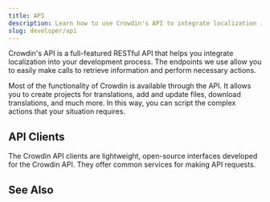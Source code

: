 ```yaml
---
title: API
description: Learn how to use Crowdin's API to integrate localization into your process
slug: developer/api
---
```



Crowdin's API is a full-featured RESTful API that helps you integrate localization into your development process. The endpoints we use allow you to easily make calls to retrieve information and perform necessary actions.

Most of the functionality of Crowdin is available through the API. It allows you to create projects for translations, add and update files, download translations, and much more. In this way, you can script the complex actions that your situation requires.

<CardGrid>
  <LinkCard
    title="Crowdin API Reference"
    description="File-based projects"
    href="/developer/api/v2/"
  />
  <LinkCard
    title="Enterprise API Reference"
    description="File-based projects"
    href="/developer/enterprise/api/v2/"
  />
  <LinkCard
    title="Crowdin API Reference"
    description="String-based projects"
    href="/developer/api/v2/string-based/"
  />
  <LinkCard
    title="Enterprise API Reference"
    description="String-based projects"
    href="/developer/enterprise/api/v2/string-based/"
  />
</CardGrid>

<LinkCard
  title="GraphQL API"
  description="GraphQL API is a tool that allows you to retrieve exactly the data you need using more specific and flexible queries."
  href="/developer/graphql-api"
/>

## API Clients

The Crowdin API clients are lightweight, open-source interfaces developed for the Crowdin API. They offer common services for making API requests.

<div class="grid gap-4 lg:grid-cols-2 sm:grid-cols-1">
  <RepoCard
    organization="crowdin"
    slug="crowdin-api-client-js"
    title="Crowdin JavaScript client"
  />
  <RepoCard
    organization="crowdin"
    slug="crowdin-api-client-php"
    title="Crowdin PHP client"
  />
  <RepoCard
    organization="crowdin"
    slug="crowdin-api-client-java"
    title="Crowdin Java client"
  />
  <RepoCard
    organization="crowdin"
    slug="crowdin-api-client-python"
    title="Crowdin Python client"
  />
  <RepoCard
    organization="crowdin"
    slug="crowdin-api-client-ruby"
    title="Crowdin Ruby client"
  />
  <RepoCard
    organization="crowdin"
    slug="crowdin-api-client-dotnet"
    title="Crowdin .NET client"
  />
  <RepoCard
    organization="crowdin"
    slug="crowdin-api-client-go"
    title="Crowdin Go client"
  />
</div>

## See Also

<LinkCard
  title="Language Codes"
  description="A list of language codes used in Crowdin and Crowdin Enterprise."
  href="/developer/language-codes"
/>
